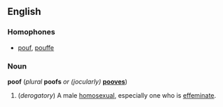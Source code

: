 ==English==
===Homophones===
*[[pouf]], [[pouffe]]

===Noun===
'''poof''' (''plural'' '''poofs''' ''or (jocularly)'' '''[[pooves]]''')

#(''derogatory'') A male [[homosexual]], especially one who is [[effeminate]].

<!--Note: the word for a stuffed seat is spelled "pouf" or "pouffe"-->